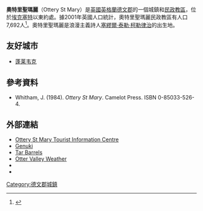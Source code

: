 {{Infobox UK place
|static_image_name=  Paternoster_Row,_Ottery_St_Mary,_Devon.jpg
|static_image_caption=  Paternoster Row
|country =          England
|latitude =         50.752
|longitude =        -3.279
| population =       4,898
| population_ref = ''(2011)''
 |official_name =    Ottery St Mary
|shire_county =     [[德文郡|德文郡]]
|shire_district =   [[East_Devon|East Devon]]
|civil_parish= Ottery St Mary
|region =           西南英格蘭
|post_town = OTTERY ST. MARY<!-- Royal Mail use a full stop in the post town name -->
|postcode_district =EX11
|postcode_area =    EX
|dial_code =        01404
|constituency_westminster= [[東德文_(英國國會選區)|東德文]]
|os_grid_reference=	SY0995
}}
'''奧特里聖瑪麗'''（Ottery St Mary）是[[英國|英國]][[英格蘭|英格蘭]][[德文郡|德文郡]]的一個城鎮和[[民政教區|民政教區]]，位於[[埃克塞特|埃克塞特]]以東約{{convert|10|mi|km}}處。據2001年英國人口統計，奧特里聖瑪麗民政教區有人口7,692人<ref>{{cite web |url=http://www.neighbourhood.statistics.gov.uk/dissemination/viewFullDataset.do?instanceSelection=03070&productId=779&$ph=60_61&datasetInstanceId=3070&startColumn=1&numberOfColumns=8&containerAreaId=790359 |publisher=Office for National Statistics |title=Census 2001: Parish Headcounts : East Devon |accessdate=11 March 2009 |archive-url=https://web.archive.org/web/20110613040512/http://www.neighbourhood.statistics.gov.uk/dissemination/viewFullDataset.do?instanceSelection=03070&productId=779&$ph=60_61&datasetInstanceId=3070&startColumn=1&numberOfColumns=8&containerAreaId=790359 |archive-date=2011-06-13 |dead-url=yes }}</ref>。奧特里聖瑪麗是浪漫主義詩人[[塞繆爾·泰勒·柯勒律治|塞繆爾·泰勒·柯勒律治]]的出生地。

==友好城市==
* {{FRA}} [[蓬莱韦克|蓬莱韦克]]

== 參考資料 ==
{{Reflist}}
* Whitham, J. (1984). ''Ottery St Mary''. Camelot Press. ISBN 0-85033-526-4.
== 外部連結 ==
{{Commons category|Ottery St Mary}}
* [http://www.otterytourism.org.uk Ottery St Mary Tourist Information Centre] {{Wayback|url=http://www.otterytourism.org.uk/ |date=20210120123702 }}
* [http://genuki.cs.ncl.ac.uk/DEV/OtteryStMary/index.html Genuki] {{Wayback|url=http://genuki.cs.ncl.ac.uk/DEV/OtteryStMary/index.html |date=20190908140443 }}
* [https://web.archive.org/web/20151110063713/http://www.otterytarbarrels.co.uk/ Tar Barrels]
* [http://www.ottervalley.co.uk Otter Valley Weather] {{Wayback|url=http://www.ottervalley.co.uk/ |date=20160303211538 }}
* {{dmoz|Regional/Europe/United_Kingdom/England/Devon/Ottery_St_Mary/}}
* {{Cite EB1911|wstitle=Ottery St Mary}}
[[Category:德文郡城鎮|Category:德文郡城鎮]]